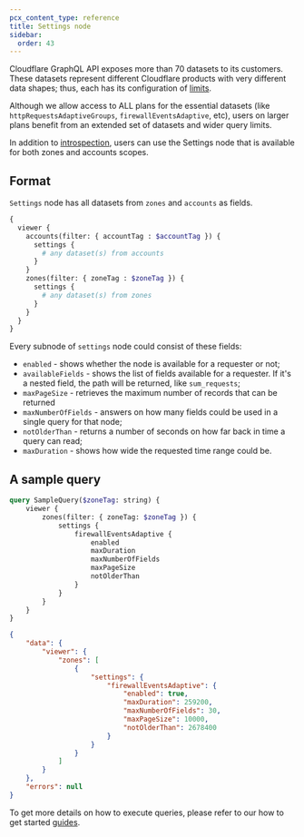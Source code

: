 ```yaml
---
pcx_content_type: reference
title: Settings node
sidebar:
  order: 43
---
```


Cloudflare GraphQL API exposes more than 70 datasets to its customers. These
datasets represent different Cloudflare products with very different data
shapes; thus, each has its configuration of [limits][1].

Although we allow access to ALL plans for the essential datasets (like
`httpRequestsAdaptiveGroups`, `firewallEventsAdaptive`, etc), users on larger
plans benefit from an extended set of datasets and wider query limits.

In addition to [introspection][2], users can use the Settings node that is
available for both zones and accounts scopes.

## Format

`Settings` node has all datasets from `zones` and `accounts` as fields.

```graphql title="Using a settings node on accounts nodes"
{
  viewer {
    accounts(filter: { accountTag : $accountTag }) {
      settings {
        # any dataset(s) from accounts
      }
    }
    zones(filter: { zoneTag : $zoneTag }) {
      settings {
        # any dataset(s) from zones
      }
    }
  }
}
```

Every subnode of `settings` node could consist of these fields:

- `enabled` - shows whether the node is available for a requester or not;
- `availableFields` - shows the list of fields available for a requester. If
  it's a nested field, the path will be returned, like `sum_requests`;
- `maxPageSize` - retrieves the maximum number of records that can be returned
- `maxNumberOfFields` - answers on how many fields could be used in a single
  query for that node;
- `notOlderThan` - returns a number of seconds on how far back in time a query
  can read;
- `maxDuration` - shows how wide the requested time range could be.

## A sample query

```graphql graphql-api-explorer title="Get boundaries of firewallEventsAdaptive node"
query SampleQuery($zoneTag: string) {
	viewer {
		zones(filter: { zoneTag: $zoneTag }) {
			settings {
				firewallEventsAdaptive {
					enabled
					maxDuration
					maxNumberOfFields
					maxPageSize
					notOlderThan
				}
			}
		}
	}
}
```

```json title="firewallEventsAdaptive limits for a given user"
{
	"data": {
		"viewer": {
			"zones": [
				{
					"settings": {
						"firewallEventsAdaptive": {
							"enabled": true,
							"maxDuration": 259200,
							"maxNumberOfFields": 30,
							"maxPageSize": 10000,
							"notOlderThan": 2678400
						}
					}
				}
			]
		}
	},
	"errors": null
}
```

To get more details on how to execute queries, please refer to our how to get
started [guides][3].

[1]: /analytics/graphql-api/limits/
[2]: /analytics/graphql-api/features/discovery/introspection/
[3]: /analytics/graphql-api/getting-started/

